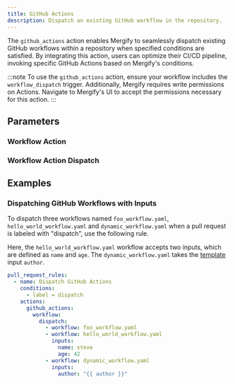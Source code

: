 ```yaml
---
title: GitHub Actions
description: Dispatch an existing GitHub workflow in the repository.
---
```



The `github_actions` action enables Mergify to seamlessly dispatch existing
GitHub workflows within a repository when specified conditions are satisfied.
By integrating this action, users can optimize their CI/CD pipeline, invoking
specific GitHub Actions based on Mergify's conditions.

:::note
  To use the `github_actions` action, ensure your workflow includes the
  `workflow_dispatch` trigger. Additionally, Mergify requires write permissions
  on Actions. Navigate to Mergify's UI to accept the permissions necessary for
  this action.
:::

## Parameters

<ActionOptionsTable def="GhaActionModel" />

### Workflow Action

<ActionOptionsTable def="GhaActionModelWorkflow" />

### Workflow Action Dispatch

<ActionOptionsTable def="GhaActionModelDispatch" />

## Examples

### Dispatching GitHub Workflows with Inputs

To dispatch three workflows named `foo_workflow.yaml`, `hello_world_workflow.yaml` and
`dynamic_workflow.yaml` when a pull request is labeled with "dispatch", use the
following rule.

Here, the `hello_world_workflow.yaml` workflow accepts two
inputs, which are defined as `name` and `age`. The `dynamic_workflow.yaml`
takes the [template](/configuration/data-types#template) input `author`.

```yaml
pull_request_rules:
  - name: Dispatch GitHub Actions
    conditions:
      - label = dispatch
    actions:
      github_actions:
        workflow:
          dispatch:
            - workflow: foo_workflow.yaml
            - workflow: hello_world_workflow.yaml
              inputs:
                name: steve
                age: 42
            - workflow: dynamic_workflow.yaml
              inputs:
                author: "{{ author }}"
```
